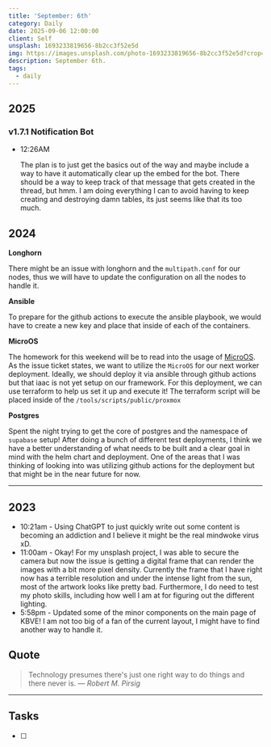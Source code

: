 ```yaml
---
title: 'September: 6th'
category: Daily
date: 2025-09-06 12:00:00
client: Self
unsplash: 1693233819656-8b2cc3f52e5d
img: https://images.unsplash.com/photo-1693233819656-8b2cc3f52e5d?crop=entropy&cs=srgb&fm=jpg&ixid=MnwzNjM5Nzd8MHwxfHJhbmRvbXx8fHx8fHx8fDE2ODE3NDg2ODY&ixlib=rb-4.0.3&q=85
description: September 6th. 
tags:
  - daily
---
```



## 2025

### v1.7.1 Notification Bot

-   12:26AM

    The plan is to just get the basics out of the way and maybe include a way to have it automatically clear up the embed for the bot.
    There should be a way to keep track of that message that gets created in the thread, but hmm.
    I am doing everything I can to avoid having to keep creating and destroying damn tables, its just seems like that its too much.

## 2024

**Longhorn**

There might be an issue with longhorn and the `multipath.conf` for our nodes, thus we will have to update the configuration on all the nodes to handle it.

**Ansible**

To prepare for the github actions to execute the ansible playbook, we would have to create a new key and place that inside of each of the containers.

**MicroOS**

The homework for this weekend will be to read into the usage of [MicroOS](https://github.com/KBVE/kbve/issues/2674).
As the issue ticket states, we want to utilize the `MicroOS` for our next worker deployment.
Ideally, we should deploy it via ansible through github actions but that iaac is not yet setup on our framework.
For this deployment, we can use terraform to help us set it up and execute it!
The terraform script will be placed inside of the `/tools/scripts/public/proxmox`

**Postgres**

Spent the night trying to get the core of postgres and the namespace of `supabase` setup!
After doing a bunch of different test deployments, I think we have a better understanding of what needs to be built and a clear goal in mind with the helm chart and deployment.
One of the areas that I was thinking of looking into was utilizing github actions for the deployment but that might be in the near future for now.

---

## 2023
- 10:21am - Using ChatGPT to just quickly write out some content is becoming an addiction and I believe it might be the real mindwoke virus xD. 
- 11:00am - Okay! For my unsplash project, I was able to secure the camera but now the issue is getting a digital frame that can render the images with a bit more pixel density. Currently the frame that I have right now has a terrible resolution and under the intense light from the sun, most of the artwork looks like pretty bad. Furthermore, I do need to test my photo skills, including how well I am at for figuring out the different lighting.
- 5:58pm - Updated some of the minor components on the main page of KBVE! I am not too big of a fan of the current layout, I might have to find another way to handle it.

## Quote

> Technology presumes there's just one right way to do things and there never is.
> — <cite>Robert M. Pirsig</cite>

---

## Tasks

- [ ]